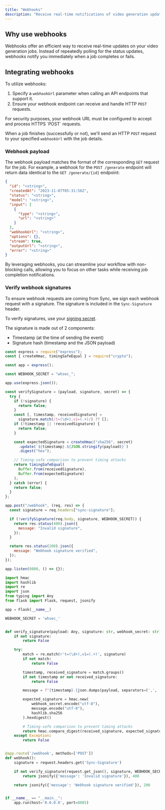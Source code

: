 ```yaml
---
title: "Webhooks"
description: "Receive real-time notifications of video generation updates."
---
```


## Why use webhooks

Webhooks offer an efficient way to receive real-time updates on your video generation jobs. Instead of repeatedly polling for the status updates, webhooks notify you immediately when a job completes or fails.

## Integrating webhooks

To utilize webhooks:

1. Specify a `webhookUrl` parameter when calling an API endpoints that support it.
2. Ensure your webhook endpoint can receive and handle HTTP `POST` requests.

<Note>
  For security purposes, your webhook URL must be configured to accept and
  process HTTPS `POST` requests.
</Note>

When a job finishes (successfully or not), we'll send an HTTP `POST` request to your specified `webhookUrl` with the job details.

### Webhook payload

The webhook payload matches the format of the corresponding `GET` request for the job. For example, a webhook for the `POST /generate` endpoint will return data identical to the `GET /generate/{id}` endpoint:

```json
{
  "id": "<string>",
  "createdAt": "2023-11-07T05:31:56Z",
  "status": "<string>",
  "model": "<string>",
  "input": [
    {
      "type": "<string>",
      "url": "<string>"
    }
  ],
  "webhookUrl": "<string>",
  "options": {},
  "stream": true,
  "outputUrl": "<string>",
  "error": "<string>"
}
```

By leveraging webhooks, you can streamline your workflow with non-blocking calls, allowing you to focus on other tasks while receiving job completion notifications.

### Verify webhook signatures

To ensure webhook requests are coming from Sync, we sign each webhook request with a signature. The signature is included in the `Sync-Signature` header.

To verify signatures, use your [signing secret](https://sync.so/keys?tab=webhooks).

The signature is made out of 2 components:

- Timestamp (at the time of sending the event)
- Signature hash (timestamp and the JSON payload)

<CodeGroup>

```javascript Javascript
const express = require("express");
const { createHmac, timingSafeEqual } = require("crypto");

const app = express();

const WEBHOOK_SECRET = "whsec_";

app.use(express.json());

const verifySignature = (payload, signature, secret) => {
  try {
    if (!signature) {
      return false;
    }
    const [, timestamp, receivedSignature] =
      signature.match(/t=(\d+),v1=(.+)/) ?? [];
    if (!timestamp || !receivedSignature) {
      return false;
    }

    const expectedSignature = createHmac("sha256", secret)
      .update(`${timestamp}.${JSON.stringify(payload)}`)
      .digest("hex");

    // Timing-safe comparison to prevent timing attacks
    return timingSafeEqual(
      Buffer.from(receivedSignature),
      Buffer.from(expectedSignature)
    );
  } catch (error) {
    return false;
  }
};

app.post("/webhook", (req, res) => {
  const signature = req.headers["sync-signature"];

  if (!verifySignature(req.body, signature, WEBHOOK_SECRET)) {
    return res.status(400).json({
      message: "Invalid signature",
    });
  }

  return res.status(200).json({
    message: "Webhook signature verified",
  });
});

app.listen(8080, () => {});
```

```python Python
import hmac
import hashlib
import re
import json
from typing import Any
from flask import Flask, request, jsonify

app = Flask(__name__)

WEBHOOK_SECRET = 'whsec_'


def verify_signature(payload: Any, signature: str, webhook_secret: str) -> bool:
    if not signature:
        return False

    try:
        match = re.match(r't=(\d+),v1=(.+)', signature)
        if not match:
            return False

        timestamp, received_signature = match.groups()
        if not timestamp or not received_signature:
            return False

        message = f"{timestamp}.{json.dumps(payload, separators=(',', ':'))}"

        expected_signature = hmac.new(
            webhook_secret.encode("utf-8"),
            message.encode("utf-8"),
            hashlib.sha256
        ).hexdigest()

        # Timing-safe comparison to prevent timing attacks
        return hmac.compare_digest(received_signature, expected_signature)
    except Exception:
        return False


@app.route('/webhook', methods=['POST'])
def webhook():
    signature = request.headers.get('Sync-Signature')

    if not verify_signature(request.get_json(), signature, WEBHOOK_SECRET):
        return jsonify({'message': 'Invalid signature'}), 400

    return jsonify({'message': 'Webhook signature verified'}), 200


if __name__ == "__main__":
    app.run(host='0.0.0.0', port=8085)

```

</CodeGroup>
